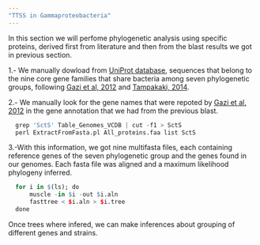 ---
"TTSS in Gammaproteobacteria"
---


In this section we will perfome phylogenetic analysis using specific proteins, derived first from literature and then from the blast results we got in previous section. 

  1.- We manually dowload from [UniProt database](http://www.uniprot.org/), sequences that belong to the nine core gene families that share bacteria among seven phylogenetic groups, following [Gazi et al, 2012](https://bmcmicrobiol.biomedcentral.com/articles/10.1186/1471-2180-12-188) and [Tampakaki, 2014](https://www.ncbi.nlm.nih.gov/pmc/articles/PMC3973906/). 
  
  2.- We manually look for the gene names that were repoted by [Gazi et al, 2012](https://bmcmicrobiol.biomedcentral.com/articles/10.1186/1471-2180-12-188) in the gene annotation that we had from the previous blast. 
  
```{r,eval=FALSE}
  grep 'SctS' Table_Genomes_VCDB | cut -f1 > SctS
  perl ExtractFromFasta.pl All_proteins.faa list SctS
```
  
  3.-With this information, we got nine multifasta files, each containing reference genes of the seven phylogenetic group and the genes found in our genomes. Each fasta file was aligned and a maximum likelihood phylogeny inferred.

```{r,eval=FALSE}
  for i in $(ls); do
      muscle -in $i -out $i.aln
      fasttree < $i.aln > $i.tree
  done 
```


Once trees where infered, we can make inferences about grouping of different genes and strains. 
